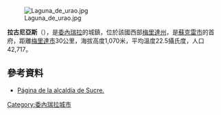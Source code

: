 [[Image:Laguna_de_urao.jpg|right]]

'''拉古尼亞斯'''（{{lang-es|Lagunillas}}），是[[委內瑞拉|委內瑞拉]]的城鎮，位於該國西部[[梅里達州|梅里達州]]，是[[蘇克雷市_(梅里達州)|蘇克雷市]]的首府，距離[[梅里達市|梅里達市]]30公里，海拔高度1,070米，平均溫度22.5攝氏度，人口42,717。

==參考資料==
* [http://sucre-merida.gov.ve/ Página de la alcaldía de Sucre.]{{dead link|date=2017年12月 |bot=InternetArchiveBot |fix-attempted=yes }}

{{Venezuela-geo-stub}}
[[Category:委內瑞拉城市|Category:委內瑞拉城市]]